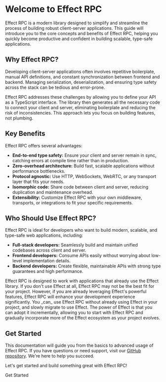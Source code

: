 
# Welcome to Effect RPC

Effect RPC is a modern library designed to simplify and streamline the process of building robust client-server applications. This guide will introduce you to the core concepts and benefits of Effect RPC, helping you quickly become productive and confident in building scalable, type-safe applications.

## Why Effect RPC?

Developing client-server applications often involves repetitive boilerplate, manual API definitions, and constant synchronization between frontend and backend. Managing serialization, deserialization, and ensuring type safety across the stack can be tedious and error-prone.

Effect RPC addresses these challenges by allowing you to define your API as a TypeScript interface. The library then generates all the necessary code to connect your client and server, eliminating boilerplate and reducing the risk of inconsistencies. This approach lets you focus on building features, not plumbing.

## Key Benefits

Effect RPC offers several advantages:

*   **End-to-end type safety:** Ensure your client and server remain in sync, catching errors at compile time rather than in production.
*   **Zero-overhead architecture:** Build fast, scalable applications without performance bottlenecks.
*   **Protocol agnostic:** Use HTTP, WebSockets, WebRTC, or any transport layer that fits your needs.
*   **Isomorphic code:** Share code between client and server, reducing duplication and maintenance overhead.
*   **Extensibility:** Customize Effect RPC with your own middleware, transports, or integrations to fit your specific requirements.

## Who Should Use Effect RPC?

Effect RPC is ideal for developers who want to build modern, scalable, and type-safe web applications, including:

*   **Full-stack developers:** Seamlessly build and maintain unified codebases across client and server.
*   **Frontend developers:** Consume APIs easily without worrying about low-level implementation details.
*   **Backend developers:** Create flexible, maintainable APIs with strong type guarantees and high performance.

<AlertBlock type="error" title="Note">
Effect RPC is designed to work with applications that already use the Effect library. If you don't use Effect at all, Effect RPC may not be the best fit for your project.  
However, if you are already leveraging Effect's powerful features, Effect RPC will enhance your development experience significantly.
You _can_ use Effect RPC without already using Effect in your project, and slowly migrate to use Effect. The power of Effect is that you can adopt it incrementally, allowing you to start with Effect RPC and gradually incorporate more of the Effect ecosystem as your project evolves.
</AlertBlock>

## Get Started

This documentation will guide you from the basics to advanced usage of Effect RPC. If you have questions or need support, visit our [GitHub repository](https://github.com/your-repo). We're here to help you succeed.

Let's get started and build something great with Effect RPC!

<LinkedButton href="/getting-started">
  Get Started
</LinkedButton>